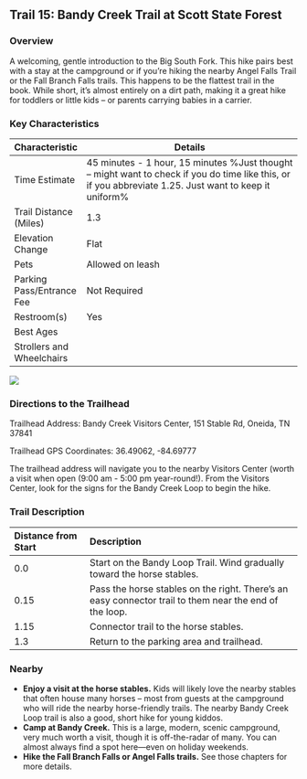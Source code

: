 ## Trail 15: Bandy Creek Trail at Scott State Forest

### Overview

A welcoming, gentle introduction to the Big South Fork. This hike pairs best with a stay at the campground or if you're hiking the nearby Angel Falls Trail or the Fall Branch Falls trails. This happens to be the flattest trail in the book. While short, it's almost entirely on a dirt path, making it a great hike for toddlers or little kids – or parents carrying babies in a carrier.

### Key Characteristics

| **Characteristic**        | **Details**                                                                                                                                            |
|---------------------------|--------------------------------------------------------------------------------------------------------------------------------------------------------|
| Time Estimate             | 45 minutes - 1 hour, 15 minutes %Just thought – might want to check if you do time like this, or if you abbreviate 1.25. Just want to keep it uniform% |
| Trail Distance (Miles)    | 1.3                                                                                                                                                    |
| Elevation Change          | Flat                                                                                                                                                   |
| Pets                      | Allowed on leash                                                                                                                                       |
| Parking Pass/Entrance Fee | Not Required                                                                                                                                           |
| Restroom(s)               | Yes                                                                                                                                                    |
| Best Ages                 |                                                                                                                                                        |
| Strollers and Wheelchairs |                                                                                                                                                        |

![](maps/trail-15-map.jpeg)

### Directions to the Trailhead

Trailhead Address: Bandy Creek Visitors Center, 151 Stable Rd, Oneida, TN 37841

Trailhead GPS Coordinates: 36.49062, -84.69777

The trailhead address will navigate you to the nearby Visitors Center (worth a visit when open (9:00 am - 5:00 pm year-round!). From the Visitors Center, look for the signs for the Bandy Creek Loop to begin the hike.

### Trail Description

| Distance from Start | Description                                                                                            |
|:------------------|:----------------------------------------------------|
| 0.0                 | Start on the Bandy Loop Trail. Wind gradually toward the horse stables.                                |
| 0.15                | Pass the horse stables on the right. There's an easy connector trail to them near the end of the loop. |
| 1.15                | Connector trail to the horse stables.                                                                  |
| 1.3                 | Return to the parking area and trailhead.                                                              |

### Nearby

-   **Enjoy a visit at the horse stables.** Kids will likely love the nearby stables that often house many horses – most from guests at the campground who will ride the nearby horse-friendly trails. The nearby Bandy Creek Loop trail is also a good, short hike for young kiddos.
-   **Camp at Bandy Creek.** This is a large, modern, scenic campground, very much worth a visit, though it is off-the-radar of many. You can almost always find a spot here—even on holiday weekends.
-   **Hike the Fall Branch Falls or Angel Falls trails.** See those chapters for more details.

